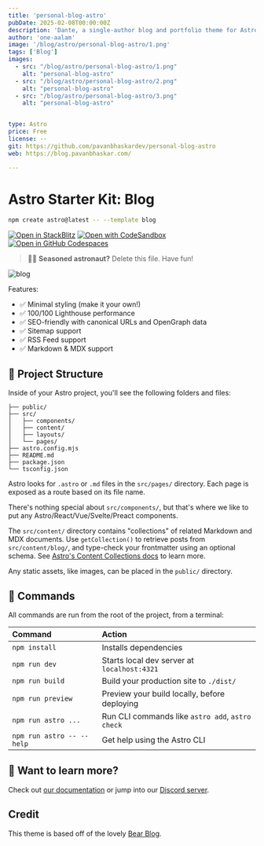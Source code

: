 ```yaml
---
title: 'personal-blog-astro'
pubDate: 2025-02-08T00:00:00Z
description: 'Dante, a single-author blog and portfolio theme for Astro.js. '
author: 'one-aalam'
image: '/blog/astro/personal-blog-astro/1.png'
tags: ['Blog']
images:
  - src: "/blog/astro/personal-blog-astro/1.png"
    alt: "personal-blog-astro"
  - src: "/blog/astro/personal-blog-astro/2.png"
    alt: "personal-blog-astro"
  - src: "/blog/astro/personal-blog-astro/3.png"
    alt: "personal-blog-astro"


type: Astro
price: Free
license: --
git: https://github.com/pavanbhaskardev/personal-blog-astro
web: https://blog.pavanbhaskar.com/

---
```


# Astro Starter Kit: Blog

```sh
npm create astro@latest -- --template blog
```

[![Open in StackBlitz](https://developer.stackblitz.com/img/open_in_stackblitz.svg)](https://stackblitz.com/github/withastro/astro/tree/latest/examples/blog)
[![Open with CodeSandbox](https://assets.codesandbox.io/github/button-edit-lime.svg)](https://codesandbox.io/p/sandbox/github/withastro/astro/tree/latest/examples/blog)
[![Open in GitHub Codespaces](https://github.com/codespaces/badge.svg)](https://codespaces.new/withastro/astro?devcontainer_path=.devcontainer/blog/devcontainer.json)

> 🧑‍🚀 **Seasoned astronaut?** Delete this file. Have fun!

![blog](https://github.com/withastro/astro/assets/2244813/ff10799f-a816-4703-b967-c78997e8323d)

Features:

- ✅ Minimal styling (make it your own!)
- ✅ 100/100 Lighthouse performance
- ✅ SEO-friendly with canonical URLs and OpenGraph data
- ✅ Sitemap support
- ✅ RSS Feed support
- ✅ Markdown & MDX support

## 🚀 Project Structure

Inside of your Astro project, you'll see the following folders and files:

```text
├── public/
├── src/
│   ├── components/
│   ├── content/
│   ├── layouts/
│   └── pages/
├── astro.config.mjs
├── README.md
├── package.json
└── tsconfig.json
```

Astro looks for `.astro` or `.md` files in the `src/pages/` directory. Each page is exposed as a route based on its file name.

There's nothing special about `src/components/`, but that's where we like to put any Astro/React/Vue/Svelte/Preact components.

The `src/content/` directory contains "collections" of related Markdown and MDX documents. Use `getCollection()` to retrieve posts from `src/content/blog/`, and type-check your frontmatter using an optional schema. See [Astro's Content Collections docs](https://docs.astro.build/en/guides/content-collections/) to learn more.

Any static assets, like images, can be placed in the `public/` directory.

## 🧞 Commands

All commands are run from the root of the project, from a terminal:

| Command                   | Action                                           |
| :------------------------ | :----------------------------------------------- |
| `npm install`             | Installs dependencies                            |
| `npm run dev`             | Starts local dev server at `localhost:4321`      |
| `npm run build`           | Build your production site to `./dist/`          |
| `npm run preview`         | Preview your build locally, before deploying     |
| `npm run astro ...`       | Run CLI commands like `astro add`, `astro check` |
| `npm run astro -- --help` | Get help using the Astro CLI                     |

## 👀 Want to learn more?

Check out [our documentation](https://docs.astro.build) or jump into our [Discord server](https://astro.build/chat).

## Credit

This theme is based off of the lovely [Bear Blog](https://github.com/HermanMartinus/bearblog/).
